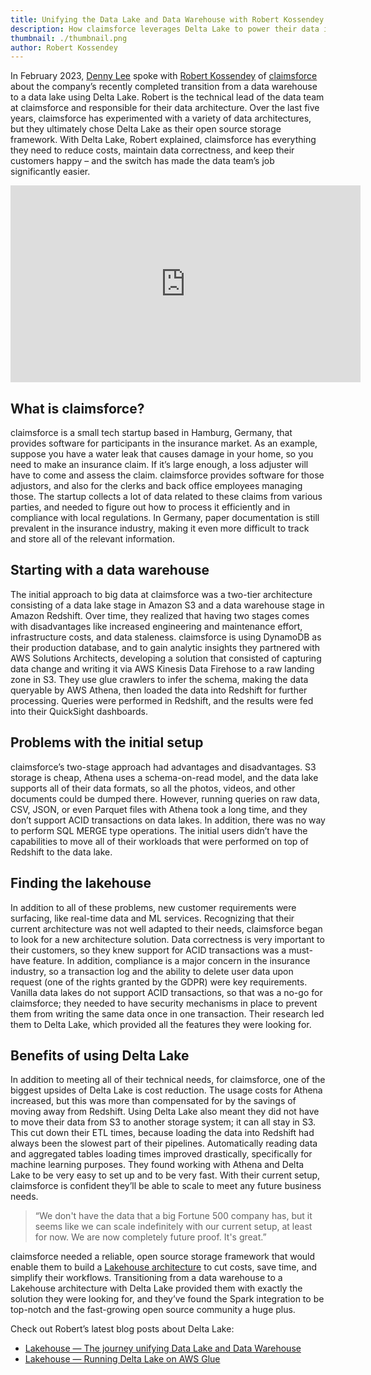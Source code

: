 ```yaml
---
title: Unifying the Data Lake and Data Warehouse with Robert Kossendey at claimsforce
description: How claimsforce leverages Delta Lake to power their data infrastructure
thumbnail: ./thumbnail.png
author: Robert Kossendey
---
```


In February 2023, [Denny Lee](https://linkedin.com/in/dennyglee) spoke with [Robert Kossendey](https://www.linkedin.com/in/kossendey/) of [claimsforce](https://en.claimsforce.com/) about the company’s recently completed transition from a data warehouse to a data lake using Delta Lake. Robert is the technical lead of the data team at claimsforce and responsible for their data architecture. Over the last five years, claimsforce has experimented with a variety of data architectures, but they ultimately chose Delta Lake as their open source storage framework. With Delta Lake, Robert explained, claimsforce has everything they need to reduce costs, maintain data correctness, and keep their customers happy – and the switch has made the data team’s job significantly easier.

<iframe
  width="560"
  height="315"
  src="https://www.youtube.com/embed/2tsvgM8ECVk"
  title="YouTube video player"
  frameBorder="0"
  allow="accelerometer; autoplay; clipboard-write; encrypted-media; gyroscope; picture-in-picture; web-share"
  allowFullScreen
></iframe>

## What is claimsforce?

claimsforce is a small tech startup based in Hamburg, Germany, that provides software for participants in the insurance market. As an example, suppose you have a water leak that causes damage in your home, so you need to make an insurance claim. If it’s large enough, a loss adjuster will have to come and assess the claim. claimsforce provides software for those adjustors, and also for the clerks and back office employees managing those. The startup collects a lot of data related to these claims from various parties, and needed to figure out how to process it efficiently and in compliance with local regulations. In Germany, paper documentation is still prevalent in the insurance industry, making it even more difficult to track and store all of the relevant information.

## Starting with a data warehouse

The initial approach to big data at claimsforce was a two-tier architecture consisting of a data lake stage in Amazon S3 and a data warehouse stage in Amazon Redshift. Over time, they realized that having two stages comes with disadvantages like increased engineering and maintenance effort, infrastructure costs, and data staleness. claimsforce is using DynamoDB as their production database, and to gain analytic insights they partnered with AWS Solutions Architects, developing a solution that consisted of capturing data change and writing it via AWS Kinesis Data Firehose to a raw landing zone in S3. They use glue crawlers to infer the schema, making the data queryable by AWS Athena, then loaded the data into Redshift for further processing. Queries were performed in Redshift, and the results were fed into their QuickSight dashboards.

## Problems with the initial setup

claimsforce’s two-stage approach had advantages and disadvantages. S3 storage is cheap, Athena uses a schema-on-read model, and the data lake supports all of their data formats, so all the photos, videos, and other documents could be dumped there. However, running queries on raw data, CSV, JSON, or even Parquet files with Athena took a long time, and they don’t support ACID transactions on data lakes. In addition, there was no way to perform SQL MERGE type operations. The initial users didn’t have the capabilities to move all of their workloads that were performed on top of Redshift to the data lake.

## Finding the lakehouse

In addition to all of these problems, new customer requirements were surfacing, like real-time data and ML services. Recognizing that their current architecture was not well adapted to their needs, claimsforce began to look for a new architecture solution. Data correctness is very important to their customers, so they knew support for ACID transactions was a must-have feature. In addition, compliance is a major concern in the insurance industry, so a transaction log and the ability to delete user data upon request (one of the rights granted by the GDPR) were key requirements. Vanilla data lakes do not support ACID transactions, so that was a no-go for claimsforce; they needed to have security mechanisms in place to prevent them from writing the same data once in one transaction. Their research led them to Delta Lake, which provided all the features they were looking for.

## Benefits of using Delta Lake

In addition to meeting all of their technical needs, for claimsforce, one of the biggest upsides of Delta Lake is cost reduction. The usage costs for Athena increased, but this was more than compensated for by the savings of moving away from Redshift. Using Delta Lake also meant they did not have to move their data from S3 to another storage system; it can all stay in S3. This cut down their ETL times, because loading the data into Redshift had always been the slowest part of their pipelines. Automatically reading data and aggregated tables loading times improved drastically, specifically for machine learning purposes. They found working with Athena and Delta Lake to be very easy to set up and to be very fast. With their current setup, claimsforce is confident they’ll be able to scale to meet any future business needs.

> “We don't have the data that a big Fortune 500 company has, but it seems like we can scale indefinitely with our current setup, at least for now. We are now completely future proof. It's great.”

claimsforce needed a reliable, open source storage framework that would enable them to build a [Lakehouse architecture](https://www.cidrdb.org/cidr2021/papers/cidr2021_paper17.pdf) to cut costs, save time, and simplify their workflows. Transitioning from a data warehouse to a Lakehouse architecture with Delta Lake provided them with exactly the solution they were looking for, and they’ve found the Spark integration to be top-notch and the fast-growing open source community a huge plus.

Check out Robert’s latest blog posts about Delta Lake:

- [Lakehouse — The journey unifying Data Lake and Data Warehouse](https://medium.com/claimsforce/lakehouse-the-journey-unifying-data-lake-and-data-warehouse-bef7629c143a)
- [Lakehouse — Running Delta Lake on AWS Glue](https://medium.com/claimsforce/lakehouse-running-delta-lake-on-top-of-aws-glue-181133a916f3)
